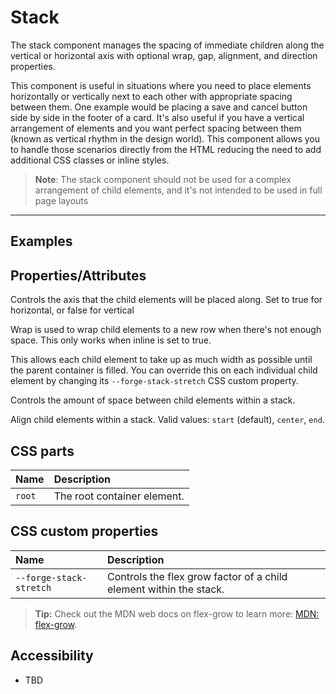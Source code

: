 

<PageSection>

# Stack

The stack component manages the spacing of immediate children along the vertical or horizontal axis with optional wrap, gap, alignment, and direction properties.

This component is useful in situations where you need to place elements horizontally or vertically next to each other with appropriate spacing between them. One example would be placing a save and cancel button side by side in the footer of a card. It's also useful if you have a vertical arrangement of elements and you want perfect spacing between them (known as vertical rhythm in the design world). This component allows you to handle those scenarios directly from the HTML reducing the need to add additional CSS classes or inline styles.

> **Note**: The stack component should not be used for a complex arrangement of child elements, and it's not intended to be used in full page layouts

</PageSection>

---

<PageSection>

## Examples

<LiveDemo fullWidth layout="column" codeHtml={StackDefaultHtml()} codeScss={StackDefaultCss()}>
  <StackDemo />
</LiveDemo>

</PageSection>

<PageSection>

## Properties/Attributes

<PropertyDef name="inline" type="boolean" defaultValue="false">

Controls the axis that the child elements will be placed along. Set to true for horizontal, or false for vertical

</PropertyDef>

<PropertyDef name="wrap" type="boolean" defaultValue="false">

Wrap is used to wrap child elements to a new row when there's not enough space. This only works when inline is set to true.

</PropertyDef>

<PropertyDef name="stretch" type="boolean" defaultValue="false">

This allows each child element to take up as much width as possible until the parent container is filled.  You can override this on each individual child element by changing its `--forge-stack-stretch` CSS custom property. 

</PropertyDef>

<PropertyDef name="gap" type="string" defaultValue="16">

Controls the amount of space between child elements within a stack.

</PropertyDef>

<PropertyDef name="alignment" type="string" defaultValue="&quot;start&quot;">

  Align child elements within a stack. Valid values: `start` (default), `center`, `end`.

</PropertyDef>

</PageSection>

<PageSection>

## CSS parts

| Name                           | Description
| :------------------------------| :----------------
| `root`                         | The root container element.

</PageSection>

<PageSection>

## CSS custom properties

| Name                                          | Description
| :---------------------------------------------| :----------------
| `--forge-stack-stretch`                         | Controls the flex grow factor of a child element within the stack.

> **Tip:** Check out the MDN web docs on flex-grow to learn more: [MDN: flex-grow](https://developer.mozilla.org/en-US/docs/Web/CSS/flex-grow).


</PageSection>

<PageSection>

## Accessibility

- TBD

</PageSection>
